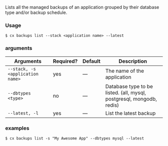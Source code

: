 Lists all the managed backups of an application grouped by their database type and/or backup schedule.

### Usage

```shell
$ cx backups list --stack <application name> --latest 
```

### arguments

| Arguments | Required? | Default | Description |
|  ---  |  ---  |  ---  |  ---  |
| `--stack, -s <application name>` | yes | — | The name of the application |
| `--dbtypes <type>` | no | — | Database type to be listed. (all, mysql, postgresql, mongodb, redis) |
| `--latest, -l` | yes | — | List the latest backup |

### examples

```shell
$ cx backups list -s "My Awesome App" --dbtypes mysql --latest
```

